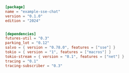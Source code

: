 
```toml  title="sse-chat/Cargo.toml"
[package]
name = "example-sse-chat"
version = "0.1.0"
edition = "2024"


[dependencies]
futures-util = "0.3"
parking_lot = "0.12"
salvo = { version = "0.78.0", features = ["sse"] }
tokio = { version = "1", features = ["macros"] }
tokio-stream = { version = "0.1", features = ["net"] }
tracing = "0.1"
tracing-subscriber = "0.3"

```